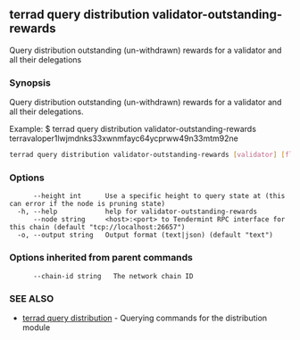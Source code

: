 ## terrad query distribution validator-outstanding-rewards

Query distribution outstanding (un-withdrawn) rewards for a validator and all their delegations

### Synopsis

Query distribution outstanding (un-withdrawn) rewards for a validator and all their delegations.

Example:
$ terrad query distribution validator-outstanding-rewards terravaloper1lwjmdnks33xwnmfayc64ycprww49n33mtm92ne

```sh Terrad
terrad query distribution validator-outstanding-rewards [validator] [flags]
```

### Options

```
      --height int      Use a specific height to query state at (this can error if the node is pruning state)
  -h, --help            help for validator-outstanding-rewards
      --node string     <host>:<port> to Tendermint RPC interface for this chain (default "tcp://localhost:26657")
  -o, --output string   Output format (text|json) (default "text")
```

### Options inherited from parent commands

```
      --chain-id string   The network chain ID
```

### SEE ALSO

* [terrad query distribution](terrad_query_distribution.md)	 - Querying commands for the distribution module



